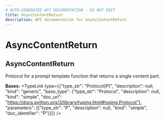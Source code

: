 ```yaml
---
# AUTO-GENERATED API DOCUMENTATION - DO NOT EDIT
title: AsyncContentReturn
description: API documentation for AsyncContentReturn
---
```


# AsyncContentReturn

## <ApiType type="Class" path="prompt_templates/decorator/AsyncContentReturn" symbolName="AsyncContentReturn" /> AsyncContentReturn

Protocol for a prompt template function that returns a single content part.

**Bases:** 
<TypeLink type={{"type_str": "Protocol[P]", "description": null, "kind": "generic", "base_type": {"type_str": "Protocol", "description": null, "kind": "simple", "doc_url": "https://docs.python.org/3/library/typing.html#typing.Protocol"}, "parameters": [{"type_str": "P", "description": null, "kind": "simple", "doc_identifier": "P"}]}} />

